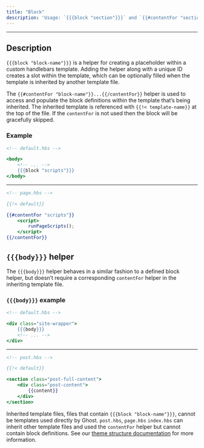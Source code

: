 ```yaml
---
title: "Block"
description: 'Usage: `{{{block "section"}}}` and `{{#contentFor "section"}} content {{/contentFor}}`'
---
```


***

## Description

`{{{block "block-name"}}}` is a helper for creating a placeholder within a custom handlebars template. Adding the helper along with a unique ID creates a slot within the template, which can be optionally filled when the template is inherited by another template file.

The `{{#contentFor "block-name"}}...{{/contentFor}}` helper is used to access and populate the block definitions within the template that’s being inherited. The inherited template is referenced with `{{!< template-name}}` at the top of the file. If the `contentFor` is not used then the block will be gracefully skipped.

### Example

```handlebars
<!-- default.hbs -->

<body>
    <!-- ... -->
    {{{block "scripts"}}}
</body>
```

***

```handlebars
<!-- page.hbs -->

{{!< default}}

{{#contentFor "scripts"}}
    <script>
        runPageScripts();
    </script>
{{/contentFor}}
```

## `{{{body}}}` helper

The `{{{body}}}` helper behaves in a similar fashion to a defined block helper, but doesn’t require a corresponding `contentFor` helper in the inheriting template file.

### `{{{body}}}` example

```handlebars
<!-- default.hbs -->

<div class="site-wrapper">
    {{{body}}}
    <!-- ... -->
</div>
```

***

```handlebars
<!-- post.hbs -->

{{!< default}}

<section class="post-full-content">
    <div class="post-content">
        {{content}}
    </div>
</section>
```

Inherited template files, files that contain `{{{block "block-name"}}}`, cannot be templates used directly by Ghost. `post.hbs`, `page.hbs` `index.hbs` can inherit other template files and used the `contentFor` helper but cannot contain block definitions. See our [theme structure documentation](/themes/structure/#templates) for more information.
